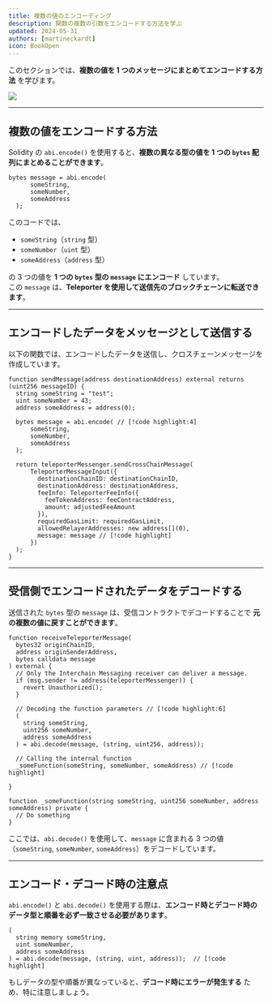 ```yaml
---
title: 複数の値のエンコーディング  
description: 関数の複数の引数をエンコードする方法を学ぶ  
updated: 2024-05-31  
authors: [martineckardt]  
icon: BookOpen  
---
```


このセクションでは、**複数の値を 1 つのメッセージにまとめてエンコードする方法** を学びます。  

![](/common-images/teleporter/message-multiple-parameters.png)  

---

## **複数の値をエンコードする方法**  

Solidity の `abi.encode()` を使用すると、**複数の異なる型の値を 1 つの `bytes` 配列にまとめることができます**。  

```solidity
bytes message = abi.encode(
      someString,
      someNumber,
      someAddress
  );
```

このコードでは、  
- `someString`（`string` 型）  
- `someNumber`（`uint` 型）  
- `someAddress`（`address` 型）  

の 3 つの値を **1 つの `bytes` 型の `message` にエンコード** しています。  
この `message` は、**Teleporter を使用して送信先のブロックチェーンに転送できます**。  

---

## **エンコードしたデータをメッセージとして送信する**  

以下の関数では、エンコードしたデータを送信し、クロスチェーンメッセージを作成しています。  

```solidity
function sendMessage(address destinationAddress) external returns (uint256 messageID) {
  string someString = "test";
  uint someNumber = 43;
  address someAddress = address(0);

  bytes message = abi.encode( // [!code highlight:4]
      someString,
      someNumber,
      someAddress
  );

  return teleporterMessenger.sendCrossChainMessage(
      TeleporterMessageInput({
        destinationChainID: destinationChainID,
        destinationAddress: destinationAddress,
        feeInfo: TeleporterFeeInfo({
          feeTokenAddress: feeContractAddress,
          amount: adjustedFeeAmount
        }),
        requiredGasLimit: requiredGasLimit,
        allowedRelayerAddresses: new address[](0),
        message: message // [!code highlight]
      })
  );
}
```

---

## **受信側でエンコードされたデータをデコードする**  

送信された `bytes` 型の `message` は、受信コントラクトでデコードすることで **元の複数の値に戻すことができます**。  

```solidity
function receiveTeleporterMessage(
  bytes32 originChainID,
  address originSenderAddress,
  bytes calldata message
) external {
  // Only the Interchain Messaging receiver can deliver a message.
  if (msg.sender != address(teleporterMessenger)) {
    revert Unauthorized();
  }

  // Decoding the function parameters // [!code highlight:6]
  (
    string someString,
    uint256 someNumber,
    address someAddress
  ) = abi.decode(message, (string, uint256, address));
  
  // Calling the internal function
  _someFunction(someString, someNumber, someAddress) // [!code highlight]
  
}

function _someFunction(string someString, uint256 someNumber, address someAddress) private {
  // Do something
}
```

ここでは、`abi.decode()` を使用して、`message` に含まれる 3 つの値（`someString`, `someNumber`, `someAddress`）をデコードしています。  

---

## **エンコード・デコード時の注意点**  

`abi.encode()` と `abi.decode()` を使用する際は、**エンコード時とデコード時のデータ型と順番を必ず一致させる必要があります**。  

```solidity
(
  string memory someString,
  uint someNumber,
  address someAddress
) = abi.decode(message, (string, uint, address));  // [!code highlight]
```  

もしデータの型や順番が異なっていると、**デコード時にエラーが発生する** ため、特に注意しましょう。  

<Quiz quizId="306"/>